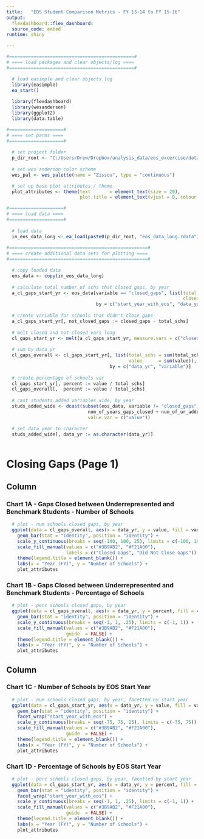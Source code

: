 ```yaml
---
title:   "EOS Student Comparison Metrics - FY 13-14 to FY 15-16"
output:  
  flexdashboard::flex_dashboard:
  source_code: embed
runtime: shiny

---
```


```r

#==============================================#
# ==== load packages and clear objects/log ====
#==============================================#

  # load easimple and clear objects log
  library(easimple)
  ea_start()
  
  library(flexdashboard)
  library(wesanderson)
  library(ggplot2)
  library(data.table)

#====================#
# ==== set parms ====
#====================#
  
  # set project folder
  p_dir_root <- "C:/Users/Drew/Dropbox/analysis_data/eos_excercise/data/most_recent/"
  
  # set wes anderson color scheme
  wes_pal <- wes_palette(name = "Zissou", type = "continuous")

  # set up base plot attributes / theme 
  plot_attributes <- theme(text       = element_text(size = 20),
                           plot.title = element_text(vjust = 0, colour = "black", face = "bold", size = 25))

#====================#
# ==== load data ====
#====================#
  
  # load data
  in_eos_data_long <- ea_load(paste0(p_dir_root, "eos_data_long.rdata"))
  
#===================================================#
# ==== create additional data sets for plotting ====
#===================================================#

  # copy loaded data
  eos_data <- copy(in_eos_data_long)
  
  # calculate total number of schs that closed gaps, by year
  a_cl_gaps_start_yr <- eos_data[variable == "closed_gaps", list(total_schs  = .N,
                                                                 closed_gaps = sum(value)),
                                 by = c("start_year_with_eos", "data_yr")]
  
  # create variable for schools that didn't close gaps
  a_cl_gaps_start_yr[, not_closed_gaps := closed_gaps - total_schs]
  
  # melt closed and not closed vars long
  cl_gaps_start_yr <- melt(a_cl_gaps_start_yr, measure.vars = c("closed_gaps", "not_closed_gaps"), variable.factor = FALSE)
  
  # sum by data_yr
  cl_gaps_overall <- cl_gaps_start_yr[, list(total_schs = sum(total_schs),
                                             value      = sum(value)),
                                      by = c("data_yr", "variable")]
  
  # create percentage of schools var
  cl_gaps_start_yr[, percent := value / total_schs]
  cl_gaps_overall[,  percent := value / total_schs]
  
  # cast students added variables wide, by year
  studs_added_wide <- dcast(subset(eos_data, variable != "closed_gaps"), district_id + school_id + num_of_years_of_data + start_year_with_eos + 
                              num_of_years_gaps_closed + num_of_ur_added_in_3_years + num_of_ur_added_across_district + data_yr ~ variable, 
                              value.var = c("value"))

  # set data year to character
  studs_added_wide[, data_yr := as.character(data_yr)]
  

```

Closing Gaps (Page 1) {data-orientation=columns}
=====================================  

Column
-----------------------------------------------------------------------

### Chart 1A - Gaps Closed between Underrepresented and Benchmark Students - Number of Schools

```r
  
  # plot - num schools closed gaps, by year
  ggplot(data = cl_gaps_overall, aes(x = data_yr, y = value, fill = variable)) + 
    geom_bar(stat = "identity", position = "identity") +
    scale_y_continuous(breaks = seq(-100, 100, 25), limits = c(-100, 100)) +
    scale_fill_manual(values = c("#3B9AB2", "#F21A00"), 
                      labels = c("Closed Gaps", "Did Not Close Gaps")) +
    theme(legend.title = element_blank()) +
    labs(x = "Year (FY)", y = "Number of Schools") +
    plot_attributes

```

### Chart 1B - Gaps Closed between Underrepresented and Benchmark Students - Percentage of Schools

```r
  
  # plot - perc schools closed gaps, by year
  ggplot(data = cl_gaps_overall, aes(x = data_yr, y = percent, fill = variable)) + 
    geom_bar(stat = "identity", position = "identity") +
    scale_y_continuous(breaks = seq(-1, 1, .25), limits = c(-1, 1)) +
    scale_fill_manual(values = c("#3B9AB2", "#F21A00"), 
                      guide  = FALSE) +
    theme(legend.title = element_blank()) +
    labs(x = "Year (FY)", y = "Number of Schools") +
    plot_attributes


```

Column {.tabset .tabset-fade}
-----------------------------------------------------------------------

### Chart 1C - Number of Schools by EOS Start Year

```r
  
  # plot - num schools closed gaps, by year, facetted by start year
  ggplot(data = cl_gaps_start_yr, aes(x = data_yr, y = value, fill = variable)) + 
    geom_bar(stat = "identity", position = "identity") + 
    facet_wrap("start_year_with_eos") +
    scale_y_continuous(breaks = seq(-75, 75, 25), limits = c(-75, 75)) +
    scale_fill_manual(values = c("#3B9AB2", "#F21A00"), 
                      guide  = FALSE) +
    theme(legend.title = element_blank()) +
    labs(x = "Year (FY)", y = "Number of Schools") +
    plot_attributes

```

### Chart 1D - Percentage of Schools by EOS Start Year

```r

  # plot - perc schools closed gaps, by year, facetted by start year
  ggplot(data = cl_gaps_start_yr, aes(x = data_yr, y = percent, fill = variable)) + 
    geom_bar(stat = "identity", position = "identity") +
    facet_wrap("start_year_with_eos") +
    scale_y_continuous(breaks = seq(-1, 1, .25), limits = c(-1, 1)) +
    scale_fill_manual(values = c("#3B9AB2", "#F21A00"), 
                      guide  = FALSE) +
    theme(legend.title = element_blank()) +
    labs(x = "Year (FY)", y = "Number of Schools") +
    plot_attributes

```

<!-- Underrepresented Students Added (Page 2) {data-orientation=columns} -->
<!-- ===================================== -->

<!-- Column -->
<!-- ----------------------------------------------------------------------- -->

<!-- ### Chart 2A - Distribution of Percentage of Underrepresented Students Added to AP/IB Overal Baseline -->

<!-- ```{r, fig.width = 10, fig.height = 7} -->


<!--   # plot - histogram of percent of ur students added (total students added > 20) -->
<!--   ggplot(data = subset(studs_added_wide, num_ap_students_added > 20), aes(x = perc_ap_ur_students_added)) + -->
<!--     geom_histogram() -->

<!-- ``` -->

<!-- Column -->
<!-- ----------------------------------------------------------------------- -->

<!-- ### Chart 2A - Distribution of Percentage of Underrepresented Students Added to AP/IB Overal Baseline, by Fiscal Year -->

<!-- ```{r, fig.width = 10, fig.height = 7} -->


<!--   # plot - box and whisker of percent of ur students added (total students added > 20) -->
<!--   ggplot(data = subset(studs_added_wide, num_ap_students_added > 20), aes(x = data_yr, y = perc_ap_ur_students_added)) + -->
<!--     geom_boxplot() + -->
<!--     stat_summary(fun.y = mean, geom = "point", shape = 5, size = 3) -->

<!-- ``` -->

<!-- Percentage of Underrepresented Students Added by School (Page 3) {data-orientation=columns} -->
<!-- ===================================== -->

<!-- Column {.sidebar} -->
<!-- ----------------------------------------------------------------------- -->

<!-- Select the fiscal year (FY) to display in the chart to the right -->

<!-- ```{r} -->

<!--   # define selection tab -->
<!--   selectInput("selected_yr", label = "Data Year:", -->
<!--               choices = c("2014", "2015", "2016"), selected = "2014", multiple = TRUE) -->

<!-- ``` -->

<!-- Column -->
<!-- ----------------------------------------------------------------------- -->

<!-- ### Chart 3a -->

<!-- ```{r} -->

<!--   # Combine the selected variables into a new data frame -->
<!--   selected_data <- reactive({ subset(studs_added_wide, num_ap_students_added > 20 & chmatch(data_yr, c(input$selected_yr), nomatch = 0) != 0) }) -->

<!--   renderPlot({ -->

<!--       ggplot(data = selected_data(), aes(x = num_ap_students_added, y = perc_ap_ur_students_added)) + -->
<!--         geom_point() -->

<!--   }) -->

<!-- ``` -->

